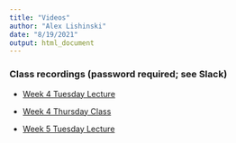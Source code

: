 ```yaml
---
title: "Videos"
author: "Alex Lishinski"
date: "8/19/2021"
output: html_document
---
```

### Class recordings (password required; see Slack)

- [Week 4 Tuesday Lecture](https://tennessee.zoom.us/rec/share/IQsdDVu2yHsAx3DFMRatwqt4mEaJDjAI-hVpC30x91z7N5wHBUijKi8mN8-P03Cv.otQAUKwxTTHjIa2s?startTime=1631040871000)

- [Week 4 Thursday Class](https://tennessee.zoom.us/rec/share/jbaRQ7fjp6I-yljSQRMtYLsTR73orLBxYQ6W4Pfw3hFl1DKqEIx4831F3--PF4o.EGjDxucGytHWEyCm)

- [Week 5 Tuesday Lecture](https://tennessee.zoom.us/rec/share/X63ZHW3mScAsXbHF5iYtWQH-OjIarj0XbnIP5ZCpA0B761bUvVo5Z94gLY05uDQA.t5hmHztCQNERRLLH)


